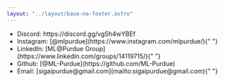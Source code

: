 ```yaml
---
layout: "../layout/base-no-footer.astro"
---
```



<ContentSection title="Contact Us">
  <ul>
    <li>Discord: https://discord.gg/vgSh4wYBEf</li>
    <li>
      Instagram: [@mlpurdue](https://www.instagram.com/mlpurdue/){" "}
    </li>
    <li>
      LinkedIn: [ML@Purdue Group](https://www.linkedin.com/groups/14119715/){" "}
    </li>
    <li>Github: [@ML-Purdue](https://github.com/ML-Purdue)</li>
    <li>Email: [sigaipurdue@gmail.com](mailto:sigaipurdue@gmail.com){" "}</li>
  </ul>
</ContentSection>
